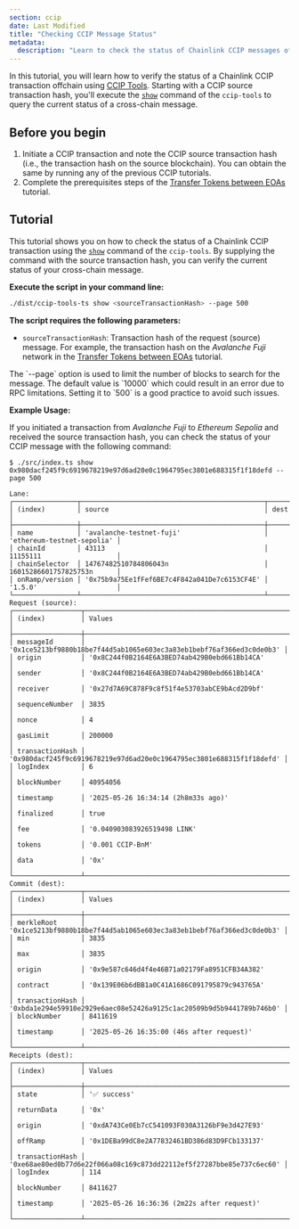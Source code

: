 ```yaml
---
section: ccip
date: Last Modified
title: "Checking CCIP Message Status"
metadata:
  description: "Learn to check the status of Chainlink CCIP messages offchain using CCIP Tools. Provide CCIP source transaction hash to verify transaction progress."
---
```



In this tutorial, you will learn how to verify the status of a Chainlink CCIP transaction offchain using [CCIP Tools](https://github.com/smartcontractkit/ccip-tools-ts). Starting with a CCIP source transaction hash, you'll execute the [`show`](https://github.com/smartcontractkit/ccip-tools-ts/blob/main/README.md#show-default-command) command of the `ccip-tools` to query the current status of a cross-chain message.

## Before you begin

1. Initiate a CCIP transaction and note the CCIP source transaction hash (i.e., the transaction hash on the source blockchain). You can obtain the same by running any of the previous CCIP tutorials.
1. Complete the prerequisites steps of the [Transfer Tokens between EOAs](/ccip/tutorials/evm/offchain/transfer-tokens-from-eoa#before-you-begin) tutorial.

## Tutorial

This tutorial shows you on how to check the status of a Chainlink CCIP transaction using the [`show`](https://github.com/smartcontractkit/ccip-tools-ts/blob/main/README.md#show-default-command) command of the `ccip-tools`. By supplying the command with the source transaction hash, you can verify the current status of your cross-chain message.

**Execute the script in your command line:**

```bash
./dist/ccip-tools-ts show <sourceTransactionHash> --page 500
```

**The script requires the following parameters:**

- `sourceTransactionHash`: Transaction hash of the request (source) message. For example, the transaction hash on the _Avalanche Fuji_ network in the [Transfer Tokens between EOAs](/ccip/tutorials/evm/offchain/transfer-tokens-from-eoa#before-you-begin) tutorial.

<Aside type="note" title="Note">
  The `--page` option is used to limit the number of blocks to search for the message. The default value is `10000`
  which could result in an error due to RPC limitations. Setting it to `500` is a good practice to avoid such issues.
</Aside>

**Example Usage:**

If you initiated a transaction from _Avalanche Fuji_ to _Ethereum Sepolia_ and received the source transaction hash, you can check the status of your CCIP message with the following command:

```text
$ ./src/index.ts show 0x980dacf245f9c6919678219e97d6ad20e0c1964795ec3801e688315f1f18defd --page 500

Lane:
┌────────────────┬──────────────────────────────────────────────┬────────────────────────────┐
│ (index)        │ source                                       │ dest                       │
├────────────────┼──────────────────────────────────────────────┼────────────────────────────┤
│ name           │ 'avalanche-testnet-fuji'                     │ 'ethereum-testnet-sepolia' │
│ chainId        │ 43113                                        │ 11155111                   │
│ chainSelector  │ 14767482510784806043n                        │ 16015286601757825753n      │
│ onRamp/version │ '0x75b9a75Ee1fFef6BE7c4F842a041De7c6153CF4E' │ '1.5.0'                    │
└────────────────┴──────────────────────────────────────────────┴────────────────────────────┘
Request (source):
┌─────────────────┬──────────────────────────────────────────────────────────────────────┐
│ (index)         │ Values                                                               │
├─────────────────┼──────────────────────────────────────────────────────────────────────┤
│ messageId       │ '0x1ce5213bf9880b18be7f44d5ab1065e603ec3a83eb1bebf76af366ed3c0de0b3' │
│ origin          │ '0x8C244f0B2164E6A3BED74ab429B0ebd661Bb14CA'                         │
│ sender          │ '0x8C244f0B2164E6A3BED74ab429B0ebd661Bb14CA'                         │
│ receiver        │ '0x27d7A69C878F9c8f51f4e53703abCE9bAcd2D9bf'                         │
│ sequenceNumber  │ 3835                                                                 │
│ nonce           │ 4                                                                    │
│ gasLimit        │ 200000                                                               │
│ transactionHash │ '0x980dacf245f9c6919678219e97d6ad20e0c1964795ec3801e688315f1f18defd' │
│ logIndex        │ 6                                                                    │
│ blockNumber     │ 40954056                                                             │
│ timestamp       │ '2025-05-26 16:34:14 (2h8m33s ago)'                                  │
│ finalized       │ true                                                                 │
│ fee             │ '0.040903083926519498 LINK'                                          │
│ tokens          │ '0.001 CCIP-BnM'                                                     │
│ data            │ '0x'                                                                 │
└─────────────────┴──────────────────────────────────────────────────────────────────────┘
Commit (dest):
┌─────────────────┬──────────────────────────────────────────────────────────────────────┐
│ (index)         │ Values                                                               │
├─────────────────┼──────────────────────────────────────────────────────────────────────┤
│ merkleRoot      │ '0x1ce5213bf9880b18be7f44d5ab1065e603ec3a83eb1bebf76af366ed3c0de0b3' │
│ min             │ 3835                                                                 │
│ max             │ 3835                                                                 │
│ origin          │ '0x9e587c646d4f4e46B71a02179Fa8951CFB34A382'                         │
│ contract        │ '0x139E06b6dBB1a0C41A1686C091795879c943765A'                         │
│ transactionHash │ '0xbda1e294e59910e2929e6aec08e52426a9125c1ac20509b9d5b9441789b746b0' │
│ blockNumber     │ 8411619                                                              │
│ timestamp       │ '2025-05-26 16:35:00 (46s after request)'                            │
└─────────────────┴──────────────────────────────────────────────────────────────────────┘
Receipts (dest):
┌─────────────────┬──────────────────────────────────────────────────────────────────────┐
│ (index)         │ Values                                                               │
├─────────────────┼──────────────────────────────────────────────────────────────────────┤
│ state           │ '✅ success'                                                         │
│ returnData      │ '0x'                                                                 │
│ origin          │ '0xdA743Ce0Eb7cC541093F030A3126bF9e3d427E93'                         │
│ offRamp         │ '0x1DEBa99dC8e2A77832461BD386d83D9FCb133137'                         │
│ transactionHash │ '0xe68ae80ed0b77d6e22f066a08c169c873dd22112ef5f27287bbe85e737c6ec60' │
│ logIndex        │ 114                                                                  │
│ blockNumber     │ 8411627                                                              │
│ timestamp       │ '2025-05-26 16:36:36 (2m22s after request)'                          │
└─────────────────┴──────────────────────────────────────────────────────────────────────┘
```
